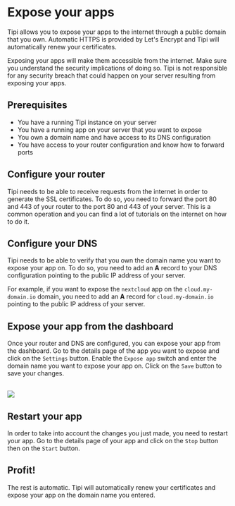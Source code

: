 
# Expose your apps

Tipi allows you to expose your apps to the internet through a public domain that you own. Automatic HTTPS is provided by Let's Encrypt and Tipi will automatically renew your certificates.

<Callout type="warning">
Exposing your apps will make them accessible from the internet. Make sure you understand the security implications of doing so. Tipi is not responsible for any security breach that could happen on your server resulting from exposing your apps.
</Callout>

## Prerequisites

- You have a running Tipi instance on your server
- You have a running app on your server that you want to expose
- You own a domain name and have access to its DNS configuration
- You have access to your router configuration and know how to forward ports

## Configure your router

Tipi needs to be able to receive requests from the internet in order to generate the SSL certificates. To do so, you need to forward the port 80 and 443 of your router to the port 80 and 443 of your server.
This is a common operation and you can find a lot of tutorials on the internet on how to do it.

## Configure your DNS

Tipi needs to be able to verify that you own the domain name you want to expose your app on. To do so, you need to add an **A** record to your DNS configuration pointing to the public IP address of your server.

For example, if you want to expose the `nextcloud` app on the `cloud.my-domain.io` domain, you need to add an **A** record for `cloud.my-domain.io` pointing to the public IP address of your server.

## Expose your app from the dashboard

Once your router and DNS are configured, you can expose your app from the dashboard. Go to the details page of the app you want to expose and click on the `Settings` button.
Enable the `Expose app` switch and enter the domain name you want to expose your app on. Click on the `Save` button to save your changes.

<br />
<Image src="/images/expose-your-apps/expose-settings.png" width={704} height={200} />

## Restart your app

In order to take into account the changes you just made, you need to restart your app. Go to the details page of your app and click on the `Stop` button then on the `Start` button.

## Profit!

The rest is automatic. Tipi will automatically renew your certificates and expose your app on the domain name you entered.




